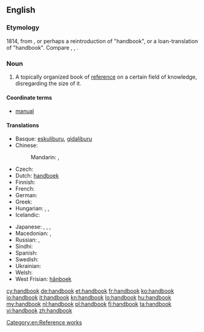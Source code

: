 ==English==

===Etymology===
1814, from {{compound|hand|book|lang=en}}, or perhaps a reintroduction of {{etyl|ang}} {{term|handboc|handbōc|lang=ang}} "handbook", or a loan-translation of {{etyl|de|-}} {{term|Handbuch|lang=de}}
"handbook". Compare {{etyl|nl|-}} {{term|handboek|lang=nl}}, {{etyl|da|-}} {{term|håndbog|lang=da}}, {{etyl|sv|-}} {{term|handbok|lang=sv}}.

===Noun===
{{wikipedia}}
{{en-noun}}

# A topically organized book of [[reference]] on a certain field of knowledge, disregarding the size of it.

====Coordinate terms====
* [[manual]]

====Translations====
{{trans-top|a book of reference}}
* Basque: [[eskuliburu]], [[gidaliburu]]
* Chinese:
*: Mandarin: {{t-|cmn|手冊|sc=Hani}}, {{t-|cmn|手册|tr=shǒucè|sc=Hani}}
* Czech: {{t-|cs|příručka|f}}
* Dutch: [[handboek]] {{n}}
* Finnish: {{t+|fi|käsikirja}}
* French: {{t+|fr|manuel|m}}
* German: {{t+|de|Handbuch|n}}
* Greek: {{t+|el|εγχειρίδιο|n|tr=encheirídio}}
* Hungarian: {{t+|hu|kézikönyv}}, {{t-|hu|segédkönyv}}, {{t+|hu|tankönyv}}
* Icelandic: {{t+|is|handbók|f}}
{{trans-mid}}
* Japanese: {{t-|ja|便覧|tr=べんらん, benran|sc=Jpan}}, {{t-|ja|ハンドブック|tr=handobukku|sc=Jpan}}, {{t-|ja|手帳|tr=てちょう, techō|sc=Jpan}}, {{t-|ja|手帖|tr=てちょう, techō|sc=Jpan}}
* Macedonian: {{t-|mk|прирачник|m|tr=príračnik}},  {{t-|mk|упатство|n|tr=úpatstvo}}
* Russian: {{t+|ru|справочник|m|tr=správočnik}}, {{t-|ru|posóbije|n|alt=пособие|sc=Cyrl}}
* Sindhi: {{sd-Arab|دَستِينامو}} {{m}}
* Spanish: {{t+|es|manual|m}}
* Swedish: {{t+|sv|handbok|c}}
* Ukrainian: {{t+|uk|довідник|m|tr=dovidnýk|sc=Cyrl}}
* Welsh: {{t+|cy|llawlyfr|m|xs=Welsh}}
* West Frisian: [[hânboek]] {{n}}
{{trans-bottom}}

[[Category:en:Reference works]]

[[cy:handbook]]
[[de:handbook]]
[[et:handbook]]
[[fr:handbook]]
[[ko:handbook]]
[[io:handbook]]
[[it:handbook]]
[[kn:handbook]]
[[lo:handbook]]
[[hu:handbook]]
[[my:handbook]]
[[nl:handbook]]
[[pl:handbook]]
[[fi:handbook]]
[[ta:handbook]]
[[vi:handbook]]
[[zh:handbook]]